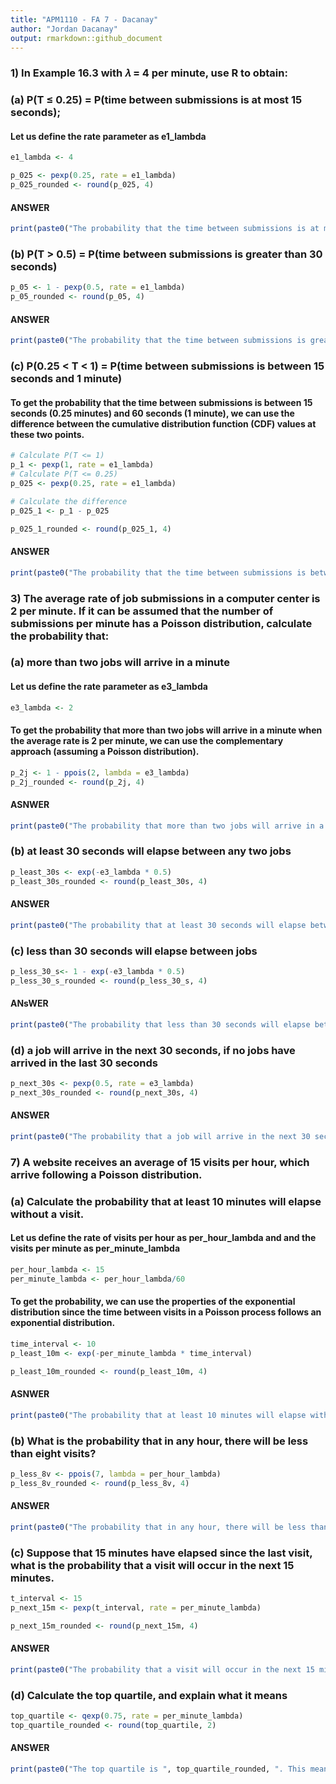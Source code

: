 ---
title: "APM1110 - FA 7 - Dacanay"
author: "Jordan Dacanay"
output: rmarkdown::github_document
---

### 1) In Example 16.3 with 𝜆 = 4 per minute, use R to obtain:

### (a) P(T ≤ 0.25) = P(time between submissions is at most 15 seconds);
#### Let us define the rate parameter as e1_lambda
```{r}
e1_lambda <- 4
```

```{r}
p_025 <- pexp(0.25, rate = e1_lambda)
p_025_rounded <- round(p_025, 4)
```
#### ANSWER
```{r}
print(paste0("The probability that the time between submissions is at most 15 seconds is ", p_025_rounded, " or ", p_025_rounded * 100, "%."))
```

### (b) P(T > 0.5) = P(time between submissions is greater than 30 seconds)
```{r}
p_05 <- 1 - pexp(0.5, rate = e1_lambda)
p_05_rounded <- round(p_05, 4)
```
#### ANSWER
```{r}
print(paste0("The probability that the time between submissions is greater than 30 seconds is ", p_05_rounded, " or ", p_05_rounded * 100, "%."))
```

### (c) P(0.25 < T < 1) = P(time between submissions is between 15 seconds and 1 minute)
#### To get the probability that the time between submissions is between 15 seconds (0.25 minutes) and 60 seconds (1 minute), we can use the difference between the cumulative distribution function (CDF) values at these two points.
```{r}
# Calculate P(T <= 1)
p_1 <- pexp(1, rate = e1_lambda)
# Calculate P(T <= 0.25)
p_025 <- pexp(0.25, rate = e1_lambda)

# Calculate the difference
p_025_1 <- p_1 - p_025

p_025_1_rounded <- round(p_025_1, 4)
```
#### ANSWER
```{r}
print(paste0("The probability that the time between submissions is between 15 seconds and 60 seconds is ", p_025_1_rounded, " or ", p_025_1_rounded * 100, "%."))
```


### 3) The average rate of job submissions in a computer center is 2 per minute. If it can be assumed that the number of submissions per minute has a Poisson distribution, calculate the probability that:

### (a) more than two jobs will arrive in a minute
#### Let us define the rate parameter as e3_lambda
```{r}
e3_lambda <- 2
```
#### To get the probability that more than two jobs will arrive in a minute when the average rate is 2 per minute, we can use the complementary approach (assuming a Poisson distribution).
```{r}
p_2j <- 1 - ppois(2, lambda = e3_lambda)
p_2j_rounded <- round(p_2j, 4)
```
#### ASNWER
```{r}
print(paste0("The probability that more than two jobs will arrive in a minute is ", p_2j_rounded, " or ", p_2j_rounded * 100, "%."))
```

### (b) at least 30 seconds will elapse between any two jobs
```{r}
p_least_30s <- exp(-e3_lambda * 0.5)
p_least_30s_rounded <- round(p_least_30s, 4)
```
#### ANSWER
```{r}
print(paste0("The probability that at least 30 seconds will elapse between any two jobs is ", p_least_30s_rounded, " or ", p_least_30s_rounded * 100, "%."))
```

### (c) less than 30 seconds will elapse between jobs
```{r}
p_less_30_s<- 1 - exp(-e3_lambda * 0.5)
p_less_30_s_rounded <- round(p_less_30_s, 4)
```
#### ANsWER
```{r}
print(paste0("The probability that less than 30 seconds will elapse between jobs is ", p_less_30_s_rounded, " or ", p_less_30_s_rounded * 100, "%."))
```

### (d) a job will arrive in the next 30 seconds, if no jobs have arrived in the last 30 seconds
```{r}
p_next_30s <- pexp(0.5, rate = e3_lambda)
p_next_30s_rounded <- round(p_next_30s, 4)
```
#### ANSWER
```{r}
print(paste0("The probability that a job will arrive in the next 30 seconds, if no jobs have arrived in the last 30 seconds is ", p_next_30s_rounded, " or ", p_next_30s_rounded * 100, "%."))
```


### 7) A website receives an average of 15 visits per hour, which arrive following a Poisson distribution.

### (a) Calculate the probability that at least 10 minutes will elapse without a visit.
#### Let us define the rate of visits per hour as per_hour_lambda and and the visits per minute as per_minute_lambda
```{r}
per_hour_lambda <- 15
per_minute_lambda <- per_hour_lambda/60
```
#### To get the probability, we can use the properties of the exponential distribution since the time between visits in a Poisson process follows an exponential distribution.
```{r}
time_interval <- 10
p_least_10m <- exp(-per_minute_lambda * time_interval)

p_least_10m_rounded <- round(p_least_10m, 4)
```
#### ASNWER
```{r}
print(paste0("The probability that at least 10 minutes will elapse without a visit is ", p_least_10m_rounded, " or ", p_least_10m_rounded * 100, "%."))
```

### (b) What is the probability that in any hour, there will be less than eight visits?
```{r}
p_less_8v <- ppois(7, lambda = per_hour_lambda)
p_less_8v_rounded <- round(p_less_8v, 4)
```
#### ANSWER
```{r}
print(paste0("The probability that in any hour, there will be less than eight visits is ", p_less_8v_rounded, " or ", p_less_8v_rounded * 100, "%."))
```

### (c) Suppose that 15 minutes have elapsed since the last visit, what is the probability that a visit will occur in the next 15 minutes.
```{r}
t_interval <- 15
p_next_15m <- pexp(t_interval, rate = per_minute_lambda)

p_next_15m_rounded <- round(p_next_15m, 4)
```
#### ANSWER
```{r}
print(paste0("The probability that a visit will occur in the next 15 minutes, given that 15 minutes have elapsed since the last visit, is ", p_next_15m_rounded, " or ", p_next_15m_rounded * 100, "%."))
```

### (d)  Calculate the top quartile, and explain what it means
```{r}
top_quartile <- qexp(0.75, rate = per_minute_lambda)
top_quartile_rounded <- round(top_quartile, 2)
```
#### ANSWER
```{r}
print(paste0("The top quartile is ", top_quartile_rounded, ". This means that 75% of the time, a visit will occur within approximately ", top_quartile_rounded ," minutes or less since the last visit."))
```

